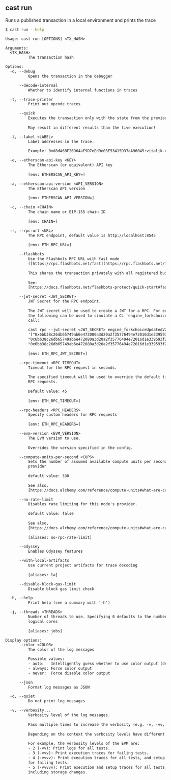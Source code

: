 ## cast run

Runs a published transaction in a local environment and prints the trace

```bash
$ cast run --help
```

```txt
Usage: cast run [OPTIONS] <TX_HASH>

Arguments:
  <TX_HASH>
          The transaction hash

Options:
  -d, --debug
          Opens the transaction in the debugger

      --decode-internal
          Whether to identify internal functions in traces

  -t, --trace-printer
          Print out opcode traces

      --quick
          Executes the transaction only with the state from the previous block.
          
          May result in different results than the live execution!

  -l, --label <LABEL>
          Label addresses in the trace.
          
          Example: 0xd8dA6BF26964aF9D7eEd9e03E53415D37aA96045:vitalik.eth

  -e, --etherscan-api-key <KEY>
          The Etherscan (or equivalent) API key
          
          [env: ETHERSCAN_API_KEY=]

  -a, --etherscan-api-version <API_VERSION>
          The Etherscan API version
          
          [env: ETHERSCAN_API_VERSION=]

  -c, --chain <CHAIN>
          The chain name or EIP-155 chain ID
          
          [env: CHAIN=]

  -r, --rpc-url <URL>
          The RPC endpoint, default value is http://localhost:8545
          
          [env: ETH_RPC_URL=]

      --flashbots
          Use the Flashbots RPC URL with fast mode
          ([https://rpc.flashbots.net/fast](https://rpc.flashbots.net/fast)).
          
          This shares the transaction privately with all registered builders.
          
          See:
          [https://docs.flashbots.net/flashbots-protect/quick-start#faster-transactions](https://docs.flashbots.net/flashbots-protect/quick-start#faster-transactions)

      --jwt-secret <JWT_SECRET>
          JWT Secret for the RPC endpoint.
          
          The JWT secret will be used to create a JWT for a RPC. For example,
          the following can be used to simulate a CL `engine_forkchoiceUpdated`
          call:
          
          cast rpc --jwt-secret <JWT_SECRET> engine_forkchoiceUpdatedV2
          '["0x6bb38c26db65749ab6e472080a3d20a2f35776494e72016d1e339593f21c59bc",
          "0x6bb38c26db65749ab6e472080a3d20a2f35776494e72016d1e339593f21c59bc",
          "0x6bb38c26db65749ab6e472080a3d20a2f35776494e72016d1e339593f21c59bc"]'
          
          [env: ETH_RPC_JWT_SECRET=]

      --rpc-timeout <RPC_TIMEOUT>
          Timeout for the RPC request in seconds.
          
          The specified timeout will be used to override the default timeout for
          RPC requests.
          
          Default value: 45
          
          [env: ETH_RPC_TIMEOUT=]

      --rpc-headers <RPC_HEADERS>
          Specify custom headers for RPC requests
          
          [env: ETH_RPC_HEADERS=]

      --evm-version <EVM_VERSION>
          The EVM version to use.
          
          Overrides the version specified in the config.

      --compute-units-per-second <CUPS>
          Sets the number of assumed available compute units per second for this
          provider
          
          default value: 330
          
          See also,
          [https://docs.alchemy.com/reference/compute-units#what-are-cups-compute-units-per-second](https://docs.alchemy.com/reference/compute-units#what-are-cups-compute-units-per-second)

      --no-rate-limit
          Disables rate limiting for this node's provider.
          
          default value: false
          
          See also,
          [https://docs.alchemy.com/reference/compute-units#what-are-cups-compute-units-per-second](https://docs.alchemy.com/reference/compute-units#what-are-cups-compute-units-per-second)
          
          [aliases: no-rpc-rate-limit]

      --odyssey
          Enables Odyssey features

      --with-local-artifacts
          Use current project artifacts for trace decoding
          
          [aliases: la]

      --disable-block-gas-limit
          Disable block gas limit check

  -h, --help
          Print help (see a summary with '-h')

  -j, --threads <THREADS>
          Number of threads to use. Specifying 0 defaults to the number of
          logical cores
          
          [aliases: jobs]

Display options:
      --color <COLOR>
          The color of the log messages

          Possible values:
          - auto:   Intelligently guess whether to use color output (default)
          - always: Force color output
          - never:  Force disable color output

      --json
          Format log messages as JSON

  -q, --quiet
          Do not print log messages

  -v, --verbosity...
          Verbosity level of the log messages.
          
          Pass multiple times to increase the verbosity (e.g. -v, -vv, -vvv).
          
          Depending on the context the verbosity levels have different meanings.
          
          For example, the verbosity levels of the EVM are:
          - 2 (-vv): Print logs for all tests.
          - 3 (-vvv): Print execution traces for failing tests.
          - 4 (-vvvv): Print execution traces for all tests, and setup traces
          for failing tests.
          - 5 (-vvvvv): Print execution and setup traces for all tests,
          including storage changes.
```